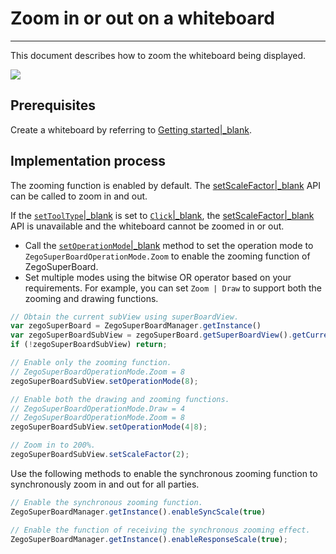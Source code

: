 # Zoom in or out on a whiteboard

- - -

This document describes how to zoom the whiteboard being displayed.

<Frame width="512" height="auto" caption=""><img src="https://storage.zego.im/sdk-doc/Pics/WhiteboardView/zoom.gif" /></Frame>

## Prerequisites

Create a whiteboard by referring to [Getting started\|_blank](!QuickStart/CreateWboard).

## Implementation process
The zooming function is enabled by default. The [setScaleFactor\|_blank](@setScaleFactor) API can be called to zoom in and out.

<Note title="Note">

If the [`setToolType`\|_blank](@setToolType) is set to [`Click`\|_blank](@Click), the [setScaleFactor\|_blank](@setScaleFactor) API is unavailable and the whiteboard cannot be zoomed in or out.

</Note>

- Call the [`setOperationMode`\|_blank](@setOperationMode) method to set the operation mode to `ZegoSuperBoardOperationMode.Zoom` to enable the zooming function of ZegoSuperBoard.
- Set multiple modes using the bitwise OR operator based on your requirements. For example, you can set `Zoom | Draw` to support both the zooming and drawing functions.

```javascript
// Obtain the current subView using superBoardView.
var zegoSuperBoard = ZegoSuperBoardManager.getInstance()
var zegoSuperBoardSubView = zegoSuperBoard.getSuperBoardView().getCurrentSuperBoardSubView();
if (!zegoSuperBoardSubView) return;

// Enable only the zooming function.
// ZegoSuperBoardOperationMode.Zoom = 8
zegoSuperBoardSubView.setOperationMode(8);

// Enable both the drawing and zooming functions.
// ZegoSuperBoardOperationMode.Draw = 4
// ZegoSuperBoardOperationMode.Zoom = 8
zegoSuperBoardSubView.setOperationMode(4|8);

// Zoom in to 200%.
zegoSuperBoardSubView.setScaleFactor(2);
```

Use the following methods to enable the synchronous zooming function to synchronously zoom in and out for all parties.

```javascript
// Enable the synchronous zooming function.
ZegoSuperBoardManager.getInstance().enableSyncScale(true)

// Enable the function of receiving the synchronous zooming effect.
ZegoSuperBoardManager.getInstance().enableResponseScale(true);

```
